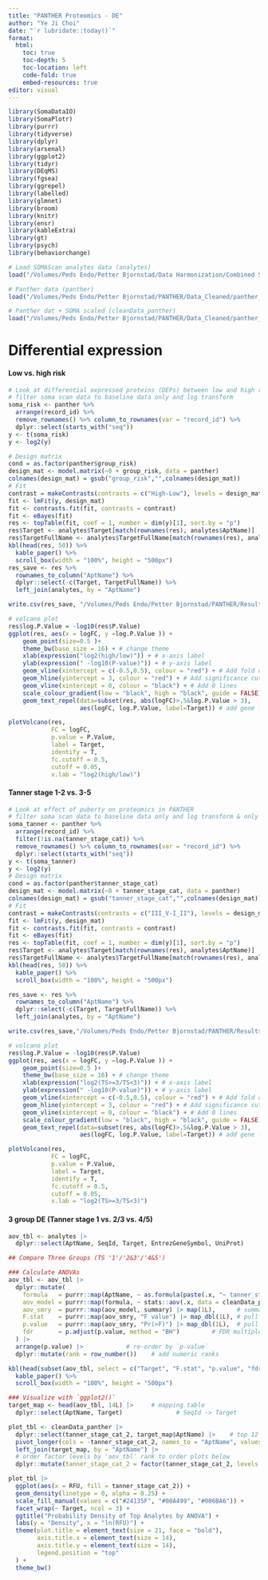 ```yaml
---
title: "PANTHER Proteomics - DE"
author: "Ye Ji Choi"
date: "`r lubridate::today()`"
format: 
  html:
    toc: true
    toc-depth: 5
    toc-location: left
    code-fold: true
    embed-resources: true
editor: visual
---
```


```r
library(SomaDataIO)
library(SomaPlotr)
library(purrr)
library(tidyverse)
library(dplyr)
library(arsenal)
library(ggplot2)
library(tidyr)
library(DEqMS)
library(fgsea)
library(ggrepel)
library(labelled)
library(glmnet)
library(broom)
library(knitr)
library(ensr)
library(kableExtra)
library(gt)
library(psych)
library(behaviorchange)
```

```r
# Load SOMAScan analytes data (analytes)
load("/Volumes/Peds Endo/Petter Bjornstad/Data Harmonization/Combined SomaScan/analytes.Rdata")

# Panther data (panther)
load("/Volumes/Peds Endo/Petter Bjornstad/PANTHER/Data_Cleaned/panther_data.RData")

# Panther dat + SOMA scaled (cleanData_panther)
load("/Volumes/Peds Endo/Petter Bjornstad/PANTHER/Data_Cleaned/panther_data_soma_std.RData")
```

# Differential expression

#### Low vs. high risk

```r
# Look at differential expressed proteins (DEPs) between low and high risk in PANTHER
# filter soma scan data to baseline data only and log transform
soma_risk <- panther %>% 
  arrange(record_id) %>%
  remove_rownames() %>% column_to_rownames(var = "record_id") %>%
  dplyr::select(starts_with("seq"))
y <- t(soma_risk)
y <- log2(y)

# Design matrix
cond = as.factor(panther$group_risk)
design_mat <- model.matrix(~0 + group_risk, data = panther)
colnames(design_mat) = gsub("group_risk","",colnames(design_mat))
# Fit
contrast = makeContrasts(contrasts = c("High-Low"), levels = design_mat)
fit <- lmFit(y, design_mat)
fit <- contrasts.fit(fit, contrasts = contrast)
fit <- eBayes(fit)
res <- topTable(fit, coef = 1, number = dim(y)[1], sort.by = "p")
res$Target <- analytes$Target[match(rownames(res), analytes$AptName)]
res$TargetFullName <- analytes$TargetFullName[match(rownames(res), analytes$AptName)]
kbl(head(res, 50)) %>%
  kable_paper() %>%
  scroll_box(width = "100%", height = "500px")
res_save <- res %>%
  rownames_to_column("AptName") %>%
  dplyr::select(-c(Target, TargetFullName)) %>%
  left_join(analytes, by = "AptName")

write.csv(res_save, "/Volumes/Peds Endo/Petter Bjornstad/PANTHER/Results/low_high_risk_de.csv", row.names = T)

```

```r
# volcano plot
res$log.P.Value = -log10(res$P.Value)
ggplot(res, aes(x = logFC, y =log.P.Value )) + 
    geom_point(size=0.5 )+
    theme_bw(base_size = 16) + # change theme
    xlab(expression("log2(high/low)")) + # x-axis label
    ylab(expression(" -log10(P-value)")) + # y-axis label
    geom_vline(xintercept = c(-0.5,0.5), colour = "red") + # Add fold change cutoffs
    geom_hline(yintercept = 3, colour = "red") + # Add significance cutoffs
    geom_vline(xintercept = 0, colour = "black") + # Add 0 lines
    scale_colour_gradient(low = "black", high = "black", guide = FALSE) +
    geom_text_repel(data=subset(res, abs(logFC)>.5&log.P.Value > 3),
                    aes(logFC, log.P.Value, label=Target)) # add gene label

plotVolcano(res, 
            FC = logFC, 
            p.value = P.Value, 
            label = Target, 
            identify = T,
            fc.cutoff = 0.5,
            cutoff = 0.05,
            x.lab = "log2(high/low)") 
```

#### Tanner stage 1-2 vs. 3-5

```r
# Look at effect of puberty on proteomics in PANTHER
# filter soma scan data to baseline data only and log transform & only keep record_ids with tanner stages
soma_tanner <- panther %>% 
  arrange(record_id) %>%
  filter(!is.na(tanner_stage_cat)) %>%
  remove_rownames() %>% column_to_rownames(var = "record_id") %>%
  dplyr::select(starts_with("seq"))
y <- t(soma_tanner)
y <- log2(y)
# Design matrix
cond = as.factor(panther$tanner_stage_cat)
design_mat <- model.matrix(~0 + tanner_stage_cat, data = panther)
colnames(design_mat) = gsub("tanner_stage_cat","",colnames(design_mat))
# Fit
contrast = makeContrasts(contrasts = c("III_V-I_II"), levels = design_mat)
fit <- lmFit(y, design_mat)
fit <- contrasts.fit(fit, contrasts = contrast)
fit <- eBayes(fit)
res <- topTable(fit, coef = 1, number = dim(y)[1], sort.by = "p")
res$Target <- analytes$Target[match(rownames(res), analytes$AptName)]
res$TargetFullName <- analytes$TargetFullName[match(rownames(res), analytes$AptName)]
kbl(head(res, 50)) %>%
  kable_paper() %>%
  scroll_box(width = "100%", height = "500px")

res_save <- res %>%
  rownames_to_column("AptName") %>%
  dplyr::select(-c(Target, TargetFullName)) %>%
  left_join(analytes, by = "AptName")

write.csv(res_save,"/Volumes/Peds Endo/Petter Bjornstad/PANTHER/Results/tanner_stage_12_345_de.csv", row.names = T)

```

```r
# volcano plot
res$log.P.Value = -log10(res$P.Value)
ggplot(res, aes(x = logFC, y =log.P.Value )) + 
    geom_point(size=0.5 )+
    theme_bw(base_size = 16) + # change theme
    xlab(expression("log2(TS>=3/TS<3)")) + # x-axis label
    ylab(expression(" -log10(P-value)")) + # y-axis label
    geom_vline(xintercept = c(-0.5,0.5), colour = "red") + # Add fold change cutoffs
    geom_hline(yintercept = 3, colour = "red") + # Add significance cutoffs
    geom_vline(xintercept = 0, colour = "black") + # Add 0 lines
    scale_colour_gradient(low = "black", high = "black", guide = FALSE) +
    geom_text_repel(data=subset(res, abs(logFC)>.5&log.P.Value > 3),
                    aes(logFC, log.P.Value, label=Target)) # add gene label

plotVolcano(res, 
            FC = logFC, 
            p.value = P.Value, 
            label = Target, 
            identify = T,
            fc.cutoff = 0.5,
            cutoff = 0.05,
            x.lab = "log2(TS>=3/TS<3)") 
```

#### 3 group DE (Tanner stage 1 vs. 2/3 vs. 4/5)
```r
aov_tbl <- analytes |>
  dplyr::select(AptName, SeqId, Target, EntrezGeneSymbol, UniProt)

## Compare Three Groups (TS '1'/'2&3'/'4&5')

### Calculate ANOVAs
aov_tbl <- aov_tbl |>
  dplyr::mutate(
    formula   = purrr::map(AptName, ~ as.formula(paste(.x, "~ tanner_stage_cat_2"))), # create formula
    aov_model = purrr::map(formula, ~ stats::aov(.x, data = cleanData_panther)),  # fit ANOVA-models
    aov_smry  = purrr::map(aov_model, summary) |> map(1L),      # summary() method
    F.stat    = purrr::map(aov_smry, "F value") |> map_dbl(1L), # pull out F-statistic
    p.value   = purrr::map(aov_smry, "Pr(>F)") |> map_dbl(1L),  # pull out p-values
    fdr       = p.adjust(p.value, method = "BH")         # FDR multiple testing
  ) |>
  arrange(p.value) |>            # re-order by `p-value`
  dplyr::mutate(rank = row_number())    # add numeric ranks

kbl(head(subset(aov_tbl, select = c("Target", "F.stat", "p.value", "fdr")), 50)) %>%
  kable_paper() %>%
  scroll_box(width = "100%", height = "500px")

### Visualize with `ggplot2()`
target_map <- head(aov_tbl, 14L) |>     # mapping table
  dplyr::select(AptName, Target)               # SeqId -> Target

plot_tbl <- cleanData_panther |>
  dplyr::select(tanner_stage_cat_2, target_map$AptName) |>    # top 12 analytes
  pivot_longer(cols = -tanner_stage_cat_2, names_to = "AptName", values_to = "RFU") |>
  left_join(target_map, by = "AptName") |>
  # order factor levels by 'aov_tbl' rank to order plots below
  dplyr::mutate(tanner_stage_cat_2 = factor(tanner_stage_cat_2, levels = c("I", "II_III", "IV_V")))
```

```r
plot_tbl |>
  ggplot(aes(x = RFU, fill = tanner_stage_cat_2)) +
  geom_density(linetype = 0, alpha = 0.25) +
  scale_fill_manual(values = c("#24135F", "#00A499", "#006BA6")) +
  facet_wrap(~ Target, ncol = 3) +
  ggtitle("Probability Density of Top Analytes by ANOVA") +
  labs(y = "Density", x = "ln(RFU)") +
  theme(plot.title = element_text(size = 21, face = "bold"),
        axis.title.x = element_text(size = 14),
        axis.title.y = element_text(size = 14),
        legend.position = "top"
  ) +
  theme_bw()
```


